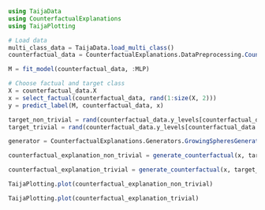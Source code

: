```julia
using TaijaData
using CounterfactualExplanations
using TaijaPlotting
```

```julia
# Load data
multi_class_data = TaijaData.load_multi_class()
counterfactual_data = CounterfactualExplanations.DataPreprocessing.CounterfactualData(multi_class_data[1], multi_class_data[2])

M = fit_model(counterfactual_data, :MLP)

# Choose factual and target class
X = counterfactual_data.X
x = select_factual(counterfactual_data, rand(1:size(X, 2)))
y = predict_label(M, counterfactual_data, x)

target_non_trivial = rand(counterfactual_data.y_levels[counterfactual_data.y_levels .!= y[1]])
target_trivial = rand(counterfactual_data.y_levels[counterfactual_data.y_levels .== y[1]])

generator = CounterfactualExplanations.Generators.GrowingSpheresGenerator()

counterfactual_explanation_non_trivial = generate_counterfactual(x, target_non_trivial, counterfactual_data, M, generator)

counterfactual_explanation_trivial = generate_counterfactual(x, target_trivial, counterfactual_data, M, generator)
```

```julia
TaijaPlotting.plot(counterfactual_explanation_non_trivial)
```

```julia
TaijaPlotting.plot(counterfactual_explanation_trivial)
```
